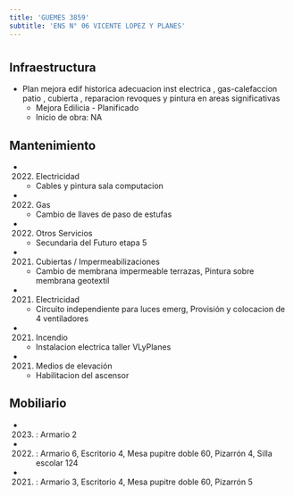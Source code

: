 ```yaml
---
title: 'GUEMES 3859'
subtitle: 'ENS N° 06 VICENTE LOPEZ Y PLANES'
---
```


#
## Infraestructura

* Plan mejora edif historica adecuacion  inst electrica , gas-calefaccion patio , cubierta , reparacion revoques y pintura en areas significativas 
    + Mejora Edilicia - Planificado 
    + Inicio de obra: NA 






## Mantenimiento

*  (2022) Electricidad 
    + Cables y pintura sala computacion

*  (2022) Gas 
    + Cambio de llaves de paso de estufas

*  (2022) Otros Servicios 
    + Secundaria del Futuro etapa 5

*  (2021) Cubiertas / Impermeabilizaciones 
    + Cambio de membrana impermeable terrazas, Pintura sobre membrana geotextil

*  (2021) Electricidad 
    + Circuito independiente para luces emerg, Provisión y colocacion de 4 ventiladores

*  (2021) Incendio 
    + Instalacion electrica taller VLyPlanes

*  (2021) Medios de elevación 
    + Habilitacion del ascensor





## Mobiliario

*  (2023) : Armario 2 

*  (2022) : Armario 6, Escritorio 4, Mesa pupitre doble 60, Pizarrón 4, Silla escolar 124 

*  (2021) : Armario 3, Escritorio 4, Mesa pupitre doble 60, Pizarrón 5 



